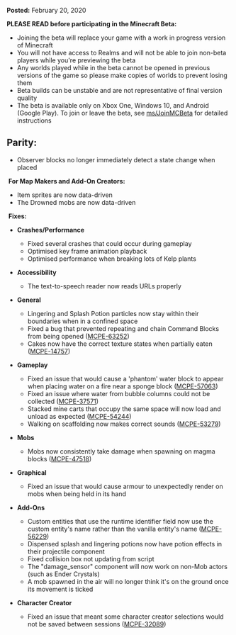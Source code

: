 **Posted:** February 20, 2020

**PLEASE READ before participating in the Minecraft Beta:**

-   Joining the beta will replace your game with a work in progress version of Minecraft
-   You will not have access to Realms and will not be able to join non-beta players while you're previewing the beta
-   Any worlds played while in the beta cannot be opened in previous versions of the game so please make copies of worlds to prevent losing them
-   Beta builds can be unstable and are not representative of final version quality
-   The beta is available only on Xbox One, Windows 10, and Android (Google Play). To join or leave the beta, see [ms/JoinMCBeta](https://aka.ms/JoinMCBeta) for detailed instructions

## **Parity:**

-   Observer blocks no longer immediately detect a state change when placed

 **For Map Makers and Add-On Creators:**

-   Item sprites are now data-driven
-   The Drowned mobs are now data-driven

 **Fixes:**

-   **Crashes/Performance**
    -   Fixed several crashes that could occur during gameplay
    -   Optimised key frame animation playback
    -   Optimised performance when breaking lots of Kelp plants

-   **Accessibility**
    -   The text-to-speech reader now reads URLs properly

-   **General**
    -   Lingering and Splash Potion particles now stay within their boundaries when in a confined space
    -   Fixed a bug that prevented repeating and chain Command Blocks from being opened ([MCPE-63252](https://bugs.mojang.com/browse/MCPE-63252))
    -   Cakes now have the correct texture states when partially eaten ([MCPE-14757](https://bugs.mojang.com/browse/MCPE-14757)) 

-   **Gameplay**
    -   Fixed an issue that would cause a 'phantom' water block to appear when placing water on a fire near a sponge block ([MCPE-57063](https://bugs.mojang.com/browse/MCPE-57063))
    -   Fixed an issue where water from bubble columns could not be collected ([MCPE-37571](https://bugs.mojang.com/browse/MCPE-37571))
    -   Stacked mine carts that occupy the same space will now load and unload as expected ([MCPE-54244](https://bugs.mojang.com/browse/MCPE-54244))
    -   Walking on scaffolding now makes correct sounds ([MCPE-53279](https://bugs.mojang.com/browse/MCPE-53279)) 

-   **Mobs**
    -   Mobs now consistently take damage when spawning on magma blocks ([MCPE-47518](https://bugs.mojang.com/browse/MCPE-47518))

-   **Graphical**
    -   Fixed an issue that would cause armour to unexpectedly render on mobs when being held in its hand

-   **Add-Ons**
    -   Custom entities that use the runtime identifier field now use the custom entity's name rather than the vanilla entity's name ([MCPE-56229](https://bugs.mojang.com/browse/MCPE-56229))
    -   Dispensed splash and lingering potions now have potion effects in their projectile component
    -   Fixed collision box not updating from script
    -   The "damage\_sensor" component will now work on non-Mob actors (such as Ender Crystals) 
    -   A mob spawned in the air will no longer think it's on the ground once its movement is ticked 

-   **Character Creator**
    -   Fixed an issue that meant some character creator selections would not be saved between sessions ([MCPE-32089](https://bugs.mojang.com/browse/MCPE-32089))